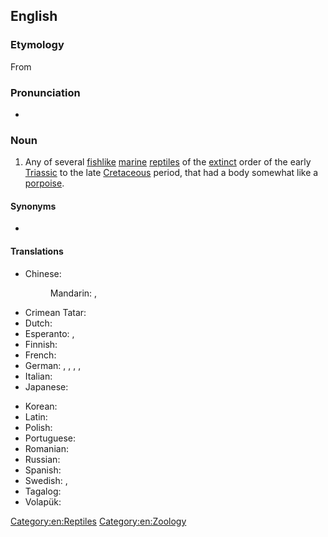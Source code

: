 ==English==
{{wikipedia}}
===Etymology===
From {{bor|en|mul|Ichthyosaurus}}

===Pronunciation===
* {{IPA|en|/ˈɪkθiəsɔːɹ/}}

===Noun===
{{en-noun}}

# Any of several [[fishlike]] [[marine]] [[reptile]]s of the [[extinct]] order {{taxlink|Ichthyosauria|order|noshow=1}} of the early [[Triassic]] to the late [[Cretaceous]] period, that had a body somewhat like a [[porpoise]]. {{defdate|from c. 1830}}

====Synonyms====
* {{l|en|ichthyosaurus}}

====Translations====
{{trans-top|extinct reptile}}
* Chinese:
*: Mandarin: {{t+|cmn|魚龍|sc=Hani}}, {{t+|cmn|鱼龙|tr=yúlóng|sc=Hani}}
* Crimean Tatar: {{t|crh|ihtiozavr}}
* Dutch: {{t|nl|ichthyosauriër|m}}
* Esperanto: {{t|eo|iĥtiosaŭro}}, {{t|eo|iktiosaŭro}}
* Finnish: {{t+|fi|kalalisko}}
* French: {{t+|fr|ichtyosaure|m}}
* German: {{t|de|Fischechse|f}}, {{t|de|Fischeidechse|f}}, {{t|de|Fischsaurier|m}}, {{t+|de|Ichthyosaurier|m}}, {{t|de|Ichthyosaurus|m}}
* Italian: {{t|it|ittiosauro|m}}
* Japanese: {{t+|ja|魚竜|tr=ぎょりゅう, gyoryū||sc=Jpan}}
{{trans-mid}}
* Korean: {{t|ko|어룡}}
* Latin: {{t|la|ichthyosaurus}}
* Polish: {{t|pl|ichtiozaur|m}}
* Portuguese: {{t|pt|ictiossauro|m}}
* Romanian: {{t+|ro|ihtiozaur|m}}
* Russian: {{t+|ru|ихтиоза́вр|m}}
* Spanish: {{t+|es|ictiosaurio|m}}
* Swedish: {{t+|sv|fisködla|c}}, {{t|sv|ichthyosaurie|c}}
* Tagalog: {{t|tl|isdambayawak}}
* Volapük: {{t|vo|liktiosaur}}
{{trans-bottom}}

[[Category:en:Reptiles]]
[[Category:en:Zoology]]